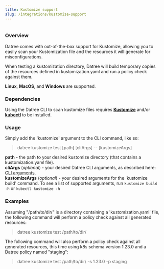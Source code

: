 ```yaml
---
title: Kustomize support
slug: /integrations/kustomize-support
---
```


<img src='/img/official-integrations/1.avif' alt='' />

### Overview

Datree comes with out-of-the-box support for Kustomize, allowing you to easily scan your Kustomization file and the resources it will generate for misconfigurations.

When testing a kustomization directory, Datree will build temporary copies of the resources defined in kustomization.yaml and run a policy check against them.

**Linux**, **MacOS**, and **Windows** are supported.

### Dependencies

Using the Datree CLI to scan kustomize files requires [**Kustomize**](https://kustomize.io/) and/or [**kubectl**](https://kubernetes.io/docs/tasks/tools/) to be installed.

### Usage

Simply add the 'kustomize' argument to the CLI command, like so:

> datree kustomize test [path] [cliArgs] -- [kustomizeArgs]

**path** - the path to your desired kustomize directory (that contains a kustomization.yaml file).  
**cliArgs** (*optional*) - your desired Datree CLI arguments, as described here: [CLI arguments](/setup/cli-arguments).  
**kustomizeArgs** (*optional*) - your desired arguments for the 'kustomize build' command. To see a list of supported arguments, run `kustomize build -h` or `kubectl kustomize -h`  

### Examples

Assuming "/path/to/dir/" is a directory containing a 'kustomization.yaml' file, the following command will perform a policy check against all generated resources:

> datree kustomize test /path/to/dir/

The following command will also perform a policy check against all generated resources, this time using k8s schema version 1.23.0 and a Datree policy named "staging":

> datree kustomize test /path/to/dir/ -s 1.23.0 -p staging
